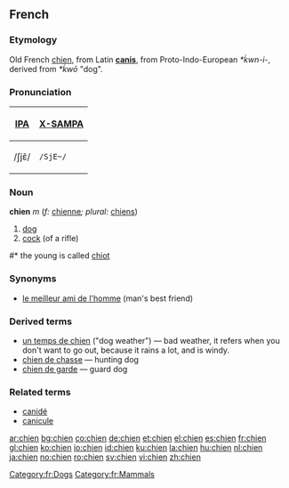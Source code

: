 ==French==
===Etymology===
Old French [[chien]], from Latin '''[[canis]]''', from Proto-Indo-European ''*ḱwn-i-'', derived from ''*ḱwō'' "dog".
[[Category:fr:Dogs]]  [[Category:fr:Mammals]]
===Pronunciation===
{| border=1 cellpadding=5
! [[w:International Phonetic Alphabet|IPA]] !! [[w:X-SAMPA|X-SAMPA]]
|-
| /ʃjɛ̃/ || <tt>/SjE~/</tt>
|}
<!-- There is a French SAMPA, but it uses e~ for nasal vowels -->

===Noun===
'''chien''' ''m'' (''f:'' [[chienne]]''; plural:'' [[chiens]])

# [[dog]]
# [[cock]] (of a rifle)

#* the young is called [[chiot]]

===Synonyms===
*[[le meilleur ami de l'homme]] (man's best friend)

===Derived terms===
* [[un temps de chien]] ("dog weather") — bad weather, it refers when you don't want to go out, because it rains a lot, and is windy.
* [[chien de chasse]] — hunting dog
* [[chien de garde]] — guard dog

===Related terms===
*[[canidé]]
*[[canicule]]

[[ar:chien]]
[[bg:chien]]
[[co:chien]]
[[de:chien]]
[[et:chien]]
[[el:chien]]
[[es:chien]]
[[fr:chien]]
[[gl:chien]]
[[ko:chien]]
[[io:chien]]
[[id:chien]]
[[ku:chien]]
[[la:chien]]
[[hu:chien]]
[[nl:chien]]
[[ja:chien]]
[[no:chien]]
[[ro:chien]]
[[sv:chien]]
[[vi:chien]]
[[zh:chien]]